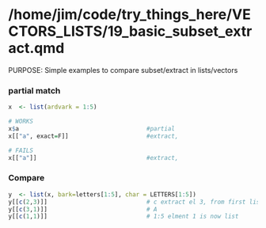 # /home/jim/code/try_things_here/VECTORS_LISTS/19_basic_subset_extract.qmd
PURPOSE:
  Simple examples to compare subset/extract in lists/vectors


### partial match
```r
x  <- list(ardvark = 1:5)

# WORKS
x$a                                    #partial 
x[["a", exact=F]]                      #extract, 

# FAILS
x[["a"]]                               #extract, 


```

### Compare
```r
y  <- list(x, bark=letters[1:5], char = LETTERS[1:5])
y[[c(2,3)]]                            # c extract el 3, from first list element 
y[[c(3,1)]]                            # A
y[[c(1,1)]]                            # 1:5 elment 1 is now list 

```




